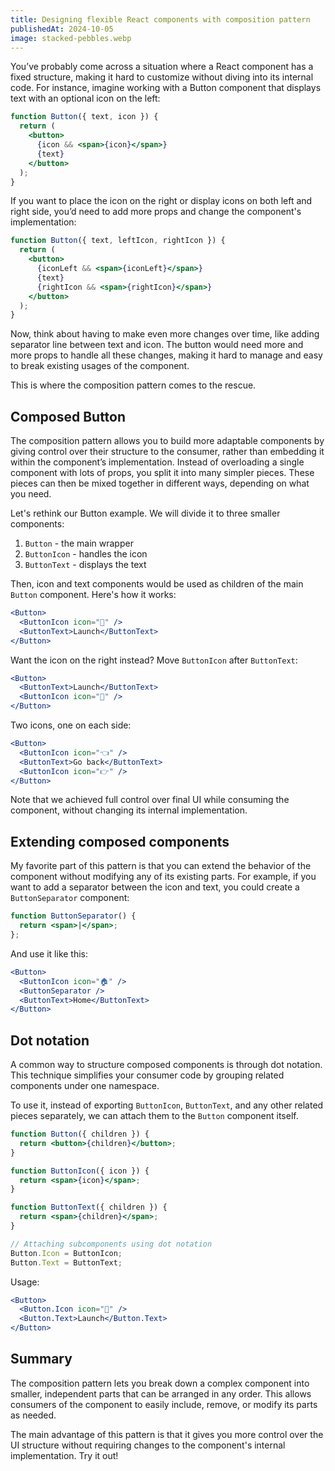```yaml
---
title: Designing flexible React components with composition pattern
publishedAt: 2024-10-05
image: stacked-pebbles.webp
---
```


You’ve probably come across a situation where a React component has a fixed structure, making it hard to customize without diving into its internal code. For instance, imagine working with a Button component that displays text with an optional icon on the left:

```jsx
function Button({ text, icon }) {
  return (
    <button>
      {icon && <span>{icon}</span>}
      {text}
    </button>
  );
}
```

If you want to place the icon on the right or display icons on both left and right side, you’d need to add more props and change the component's implementation:

```jsx
function Button({ text, leftIcon, rightIcon }) {
  return (
    <button>
      {iconLeft && <span>{iconLeft}</span>}
      {text}
      {rightIcon && <span>{rightIcon}</span>}
    </button>
  );
}
```

Now, think about having to make even more changes over time, like adding separator line between text and icon. The button would need more and more props to handle all these changes, making it hard to manage and easy to break existing usages of the component.

This is where the composition pattern comes to the rescue.
## Composed Button

The composition pattern allows you to build more adaptable components by giving control over their structure to the consumer, rather than embedding it within the component’s implementation. Instead of overloading a single component with lots of props, you split it into many simpler pieces. These pieces can then be mixed together in different ways, depending on what you need.

Let's rethink our Button example. We will divide it to three smaller components:

1. `Button` - the main wrapper
2. `ButtonIcon` - handles the icon
3. `ButtonText` - displays the text

Then, icon and text components would be used as children of the main `Button` component. Here's how it works:

```jsx
<Button>
  <ButtonIcon icon="🚀" />
  <ButtonText>Launch</ButtonText>
</Button>
```

Want the icon on the right instead? Move `ButtonIcon` after `ButtonText`:

```jsx
<Button>
  <ButtonText>Launch</ButtonText>
  <ButtonIcon icon="🚀" />
</Button>
```

Two icons, one on each side:

```jsx
<Button>
  <ButtonIcon icon="👈" />
  <ButtonText>Go back</ButtonText>
  <ButtonIcon icon="👉" />
</Button>
```

Note that we achieved full control over final UI while consuming the component, without changing its internal implementation.
## Extending composed components

My favorite part of this pattern is that you can extend the behavior of the component without modifying any of its existing parts. For example, if you want to add a separator between the icon and text, you could create a `ButtonSeparator` component:

```jsx
function ButtonSeparator() {
  return <span>|</span>;
};
```

And use it like this:

```jsx
<Button>
  <ButtonIcon icon="🏠" />
  <ButtonSeparator />
  <ButtonText>Home</ButtonText>
</Button>
```
## Dot notation

A common way to structure composed components is through dot notation. This technique simplifies your consumer code by grouping related components under one namespace.

To use it, instead of exporting `ButtonIcon`, `ButtonText`, and any other related pieces separately, we can attach them to the `Button` component itself.

```jsx
function Button({ children }) {
  return <button>{children}</button>;
}

function ButtonIcon({ icon }) {
  return <span>{icon}</span>;
}

function ButtonText({ children }) {
  return <span>{children}</span>;
}

// Attaching subcomponents using dot notation
Button.Icon = ButtonIcon;
Button.Text = ButtonText;
```

Usage:

```jsx
<Button>
  <Button.Icon icon="🚀" />
  <Button.Text>Launch</Button.Text>
</Button>
```
## Summary

The composition pattern lets you break down a complex component into smaller, independent parts that can be arranged in any order. This allows consumers of the component to easily include, remove, or modify its parts as needed.

The main advantage of this pattern is that it gives you more control over the UI structure without requiring changes to the component's internal implementation. Try it out!